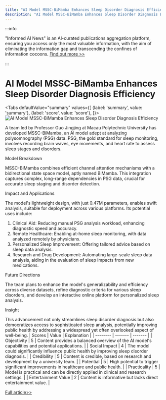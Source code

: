 ```yaml
---
title: "AI Model MSSC-BiMamba Enhances Sleep Disorder Diagnosis Efficiency"
description: "AI Model MSSC-BiMamba Enhances Sleep Disorder Diagnosis Efficiency"
---
```



:::info

"Informed AI News" is an AI-curated publications aggregation platform, ensuring you access only the most valuable information, with the aim of eliminating the information gap and transcending the confines of information cocoons.  [Find out more >>](/docs/guides)

:::

# AI Model MSSC-BiMamba Enhances Sleep Disorder Diagnosis Efficiency


<Tabs
	defaultValue="summary"
	values={[
	{label: 'summary', value: 'summary'},
	{label: 'score', value: 'score'},
]}>
<TabItem value="summary">
<img
  src="https://image.informedainews.com/2024/06/Hea-7ik-1717900555-0.jpg"
  alt="AI Model MSSC-BiMamba Enhances Sleep Disorder Diagnosis Efficiency"
/>



A team led by Professor Guo Jingjing at Macau Polytechnic University has developed MSSC-BiMamba, an AI model adept at analyzing polysomnography (PSG) data. PSG, the gold standard for sleep monitoring, involves recording brain waves, eye movements, and heart rate to assess sleep stages and disorders.

Model Breakdown

MSSC-BiMamba combines efficient channel attention mechanisms with a bidirectional state space model, aptly named BiMamba. This integration captures complex, long-range dependencies in PSG data, crucial for accurate sleep staging and disorder detection.

Impact and Applications

The model's lightweight design, with just 0.47M parameters, enables swift analysis, suitable for deployment across various platforms. Its potential uses include:
1. Clinical Aid: Reducing manual PSG analysis workload, enhancing diagnostic speed and accuracy.
2. Remote Healthcare: Enabling at-home sleep monitoring, with data analyzed remotely by physicians.
3. Personalized Sleep Improvement: Offering tailored advice based on sleep data analysis.
4. Research and Drug Development: Automating large-scale sleep data analysis, aiding in the evaluation of sleep impacts from new medications.

Future Directions

The team plans to enhance the model's generalizability and efficiency across diverse datasets, refine diagnostic criteria for various sleep disorders, and develop an interactive online platform for personalized sleep analysis.

Insight

This advancement not only streamlines sleep disorder diagnosis but also democratizes access to sophisticated sleep analysis, potentially improving public health by addressing a widespread yet often overlooked aspect of well-being.
</TabItem>
<TabItem value="score">
	| Scores     | Value   | Explanation |
	| -------- | ------- | ------- |
	| Objectivity  | 5    | Content provides a balanced overview of the AI model's capabilities and potential applications.    |
	| Social Impact | 4     | The model could significantly influence public health by improving sleep disorder diagnosis.    |
	| Credibility    | 5    | Content is credible, based on research and development by a university team.    |
	| Potential    | 5    | High potential to trigger significant improvements in healthcare and public health.    |
	| Practicality    | 5    | Model is practical and can be directly applied in clinical and research settings.    |
	| Entertainment Value    | 2    | Content is informative but lacks direct entertainment value.    |
</TabItem>
</Tabs>

[Full article>>](https://www.mittrchina.com/news/detail/13405)
